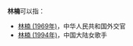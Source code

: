 '''林楠'''可以指：
*[[林楠_(1969年)|林楠 (1969年)]]，中华人民共和国外交官
*[[林楠_(1994年)|林楠 (1994年)]]，中国大陆女歌手

{{Disambiguation|N楠|Cat=二字林姓人名消歧义}}